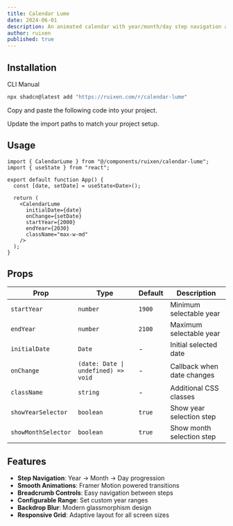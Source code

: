 ```yaml
---
title: Calendar Lume
date: 2024-06-01
description: An animated calendar with year/month/day step navigation and smooth transitions
author: ruixen
published: true
---
```


<ComponentPreview name="calendar-lume-demo" />

## Installation

<Tabs defaultValue="cli">

<TabsList>
  <TabsTrigger value="cli">CLI</TabsTrigger>
  <TabsTrigger value="manual">Manual</TabsTrigger>
</TabsList>
<TabsContent value="cli">

```bash
npx shadcn@latest add "https://ruixen.com/r/calendar-lume"
```

</TabsContent>

<TabsContent value="manual">

<Steps>

<Step>Copy and paste the following code into your project.</Step>

<ComponentSource name="calendar-lume" />

<Step>Update the import paths to match your project setup.</Step>

</Steps>

</TabsContent>

</Tabs>

## Usage

```tsx
import { CalendarLume } from "@/components/ruixen/calendar-lume";
import { useState } from "react";

export default function App() {
  const [date, setDate] = useState<Date>();

  return (
    <CalendarLume
      initialDate={date}
      onChange={setDate}
      startYear={2000}
      endYear={2030}
      className="max-w-md"
    />
  );
}
```

## Props

| Prop                | Type                                | Default | Description                |
| ------------------- | ----------------------------------- | ------- | -------------------------- |
| `startYear`         | `number`                            | `1900`  | Minimum selectable year    |
| `endYear`           | `number`                            | `2100`  | Maximum selectable year    |
| `initialDate`       | `Date`                              | -       | Initial selected date      |
| `onChange`          | `(date: Date \| undefined) => void` | -       | Callback when date changes |
| `className`         | `string`                            | -       | Additional CSS classes     |
| `showYearSelector`  | `boolean`                           | `true`  | Show year selection step   |
| `showMonthSelector` | `boolean`                           | `true`  | Show month selection step  |

## Features

- **Step Navigation**: Year → Month → Day progression
- **Smooth Animations**: Framer Motion powered transitions
- **Breadcrumb Controls**: Easy navigation between steps
- **Configurable Range**: Set custom year ranges
- **Backdrop Blur**: Modern glassmorphism design
- **Responsive Grid**: Adaptive layout for all screen sizes
